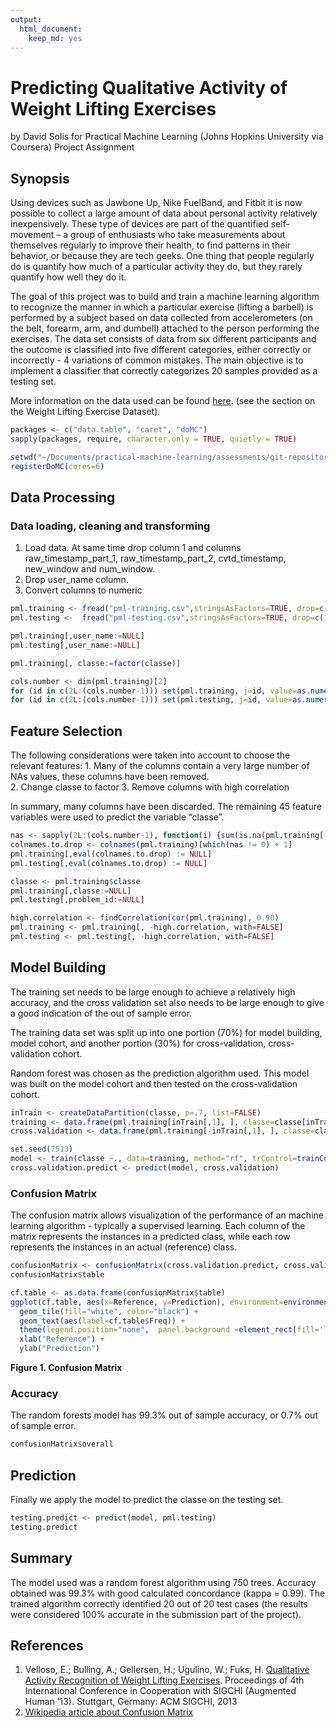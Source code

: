 ```yaml
---
output:
  html_document:
    keep_md: yes
---
```

# Predicting Qualitative Activity of Weight Lifting Exercises
by David Solis for Practical Machine Learning (Johns Hopkins University via Coursera) Project Assignment

## Synopsis
Using devices such as Jawbone Up, Nike FuelBand, and Fitbit it is now possible to collect a large amount of data about personal activity relatively inexpensively. These type of devices are part of the quantified self-movement – a group of enthusiasts who take measurements about themselves regularly to improve their health, to find patterns in their behavior, or because they are tech geeks. One thing that people regularly do is quantify how much of a particular activity they do, but they rarely quantify how well they do it. 

The goal of this project was to build and train a machine learning algorithm to recognize the manner in which a particular exercise (lifting a barbell) is performed by a subject based on data collected from accelerometers (on the belt, forearm, arm, and dumbell) attached to the person performing the exercises. The data set consists of data from six different participants and the outcome is classified into five different categories, either correctly or incorrectly - 4 variations of common mistakes. The main objective is to implement a classifier that correctly categorizes 20 samples provided as a testing set.

More information on the data used can be found [here](http://groupware.les.inf.puc-rio.br/har). (see the section on the Weight Lifting Exercise Dataset). 

```r
packages <- c("data.table", "caret", "doMC")
sapply(packages, require, character.only = TRUE, quietly = TRUE)

setwd("~/Documents/practical-machine-learning/assessments/git-repository")
registerDoMC(cores=6)
```

## Data Processing

### Data loading, cleaning and transforming
1. Load data. At same time drop column 1 and columns raw_timestamp_part_1, raw_timestamp_part_2,  cvtd_timestamp, new_window and num_window.
2. Drop user_name column. 
3. Convert columns to numeric

```r
pml.training <- fread("pml-training.csv",stringsAsFactors=TRUE, drop=c(1,3:7))
pml.testing <-  fread("pml-testing.csv",stringsAsFactors=TRUE, drop=c(1,3:7))

pml.training[,user_name:=NULL]
pml.testing[,user_name:=NULL]

pml.training[, classe:=factor(classe)]

cols.number <- dim(pml.training)[2]
for (id in c(2L:(cols.number-1))) set(pml.training, j=id, value=as.numeric(pml.training[[id]]))
for (id in c(2L:(cols.number-1))) set(pml.testing, j=id, value=as.numeric(pml.testing[[id]]))
```

## Feature Selection
The following considerations were taken into account to choose the relevant features:
1. Many of the columns contain a very large number of NAs values, these columns have been removed.  
2. Change classe to factor
3. Remove columns with high correlation

In summary, many columns have been discarded. The remaining 45 feature variables were used to predict the variable "classe".    

```r
nas <- sapply(2L:(cols.number-1), function(i) {sum(is.na(pml.training[,i, with=FALSE]))})
colnames.to.drop <- colnames(pml.training)[which(nas != 0) + 1]
pml.training[,eval(colnames.to.drop) := NULL]
pml.testing[,eval(colnames.to.drop) := NULL]

classe <- pml.training$classe
pml.training[,classe:=NULL]
pml.testing[,problem_id:=NULL]

high.correlation <- findCorrelation(cor(pml.training), 0.90)
pml.training <- pml.training[, -high.correlation, with=FALSE]
pml.testing <- pml.testing[, -high.correlation, with=FALSE]
```


## Model Building

The training set needs to be large enough to achieve a relatively high accuracy, and the cross validation set also needs to be large enough to give a good indication of the out of sample error.

The training data set was split up into one portion (70%) for model building, model cohort, and another portion (30%) for cross-validation, cross-validation cohort.

Random forest was chosen as the prediction algorithm used. This model was built on the model cohort and then tested on the cross-validation cohort.

```r
inTrain <- createDataPartition(classe, p=.7, list=FALSE)
training <- data.frame(pml.training[inTrain[,1], ], classe=classe[inTrain])
cross.validation <- data.frame(pml.training[-inTrain[,1], ], classe=classe[-inTrain])

set.seed(7513)
model <- train(classe ~., data=training, method="rf", trControl=trainControl(method="cv", verboseIter=TRUE, number=10), ntrees=750)
cross.validation.predict <- predict(model, cross.validation)
```


### Confusion Matrix
The confusion matrix allows visualization of the performance of an machine learning algorithm - typically a supervised learning. Each column of the matrix represents the instances in a predicted class, while each row represents the instances in an actual (reference) class.

```r
confusionMatrix <- confusionMatrix(cross.validation.predict, cross.validation$classe)
confusionMatrix$table

cf.table <- as.data.frame(confusionMatrix$table)
ggplot(cf.table, aes(x=Reference, y=Prediction), environment=environment()) +
  geom_tile(fill="white", color="black") +
  geom_text(aes(label=cf.table$Freq)) +
  theme(legend.position="none",  panel.background =element_rect(fill='lightblue') )+
  xlab("Reference") +                    
  ylab("Prediction") 
```
**Figure 1. Confusion Matrix**

### Accuracy  
The random forests model has 99.3% out of sample accuracy, or 0.7% out of sample error.

```r
confusionMatrix$overall
```

## Prediction
Finally we apply the model to predict the classe on the testing set.
```r
testing.predict <- predict(model, pml.testing)
testing.predict
```

## Summary
The model used was a random forest algorithm using 750 trees. Accuracy obtained was 99.3% with good calculated concordance (kappa = 0.99). The trained algorithm correctly identified 20 out of 20 test cases (the results were considered 100% accurate in the submission part of the project).

## References
1. Velloso, E.; Bulling, A.; Gellersen, H.; Ugulino, W.; Fuks, H. [Qualitative Activity Recognition of Weight Lifting Exercises](http://groupware.les.inf.puc-rio.br/work.jsf?p1=11201). Proceedings of 4th International Conference in Cooperation with SIGCHI (Augmented Human '13). Stuttgart, Germany: ACM SIGCHI, 2013
2. [Wikipedia article about Confusion Matrix](http://en.wikipedia.org/wiki/Confusion_matrix)
